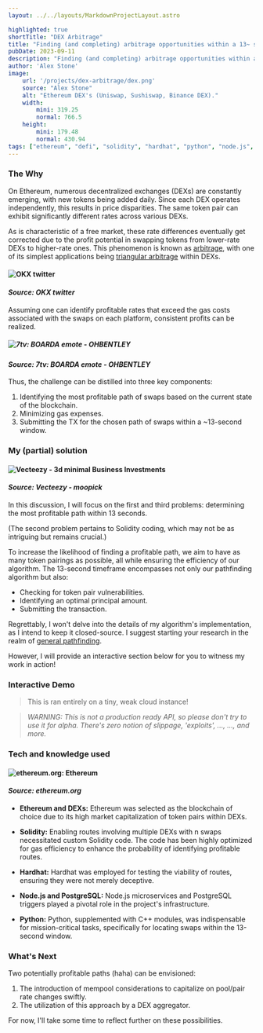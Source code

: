 ```yaml
---
layout: ../../layouts/MarkdownProjectLayout.astro

highlighted: true
shortTitle: "DEX Arbitrage"
title: "Finding (and completing) arbitrage opportunities within a 13~ sec time."
pubDate: 2023-09-11
description: "Finding (and completing) arbitrage opportunities within a 13~ sec time."
author: 'Alex Stone'
image:
    url: '/projects/dex-arbitrage/dex.png'
    source: "Alex Stone"
    alt: "Ethereum DEX's (Uniswap, Sushiswap, Binance DEX)."
    width:
        mini: 319.25
        normal: 766.5
    height:
        mini: 179.48
        normal: 430.94
tags: ["ethereum", "defi", "solidity", "hardhat", "python", "node.js", "microservices", "postgresql"]
---
```


### The Why

On Ethereum, numerous decentralized exchanges (DEXs) are constantly emerging, with new tokens being added daily. Since each DEX operates independently, this results in price disparities. The same token pair can exhibit significantly different rates across various DEXs.

As is characteristic of a free market, these rate differences eventually get corrected due to the profit potential in swapping tokens from lower-rate DEXs to higher-rate ones. This phenomenon is known as [arbitrage](https://en.wikipedia.org/wiki/Arbitrage), with one of its simplest applications being [triangular arbitrage](https://en.wikipedia.org/wiki/Triangular_arbitrage) within DEXs.


#### ![OKX twitter](/projects/dex-arbitrage/arbitrage.PNG)

#### *Source: OKX twitter*

Assuming one can identify profitable rates that exceed the gas costs associated with the swaps on each platform, consistent profits can be realized.

##### ![7tv: BOARDA emote - OHBENTLEY](/projects/dex-arbitrage/boarda.webp)

#### *Source: 7tv: BOARDA emote - OHBENTLEY*

Thus, the challenge can be distilled into three key components:

1. Identifying the most profitable path of swaps based on the current state of the blockchain.
2. Minimizing gas expenses.
3. Submitting the TX for the chosen path of swaps within a ~13-second window.









### My (partial) solution

#### ![Vecteezy - 3d minimal Business Investments](/projects/dex-arbitrage/stopwatch.png)

#### *Source: Vecteezy - moopick*

In this discussion, I will focus on the first and third problems: determining the most profitable path within 13 seconds.

(The second problem pertains to Solidity coding, which may not be as intriguing but remains crucial.)

To increase the likelihood of finding a profitable path, we aim to have as many token pairings as possible, all while ensuring the efficiency of our algorithm. The 13-second timeframe encompasses not only our pathfinding algorithm but also:

- Checking for token pair vulnerabilities.
- Identifying an optimal principal amount.
- Submitting the transaction.

Regrettably, I won't delve into the details of my algorithm's implementation, as I intend to keep it closed-source. I suggest starting your research in the realm of [general pathfinding](https://en.wikipedia.org/wiki/Pathfinding).

However, I will provide an interactive section below for you to witness my work in action!






### Interactive Demo


<ArbitrageDemo client:idle/>

> This is ran entirely on a tiny, weak cloud instance! 

> *WARNING: This is not a production ready API, so please don't try to use it for alpha. There's zero notion of slippage, 'exploits', ..., ..., and more.*







### Tech and knowledge used

#### ![ethereum.org: Ethereum](/projects/derzans-cryptowager/ethereum-logo-portrait-purple.svg)

#### *Source: ethereum.org*


- **Ethereum and DEXs:** Ethereum was selected as the blockchain of choice due to its high market capitalization of token pairs within DEXs.

- **Solidity:** Enabling routes involving multiple DEXs with n swaps necessitated custom Solidity code. The code has been highly optimized for gas efficiency to enhance the probability of identifying profitable routes.

- **Hardhat:** Hardhat was employed for testing the viability of routes, ensuring they were not merely deceptive.

- **Node.js and PostgreSQL:** Node.js microservices and PostgreSQL triggers played a pivotal role in the project's infrastructure.

- **Python:** Python, supplemented with C++ modules, was indispensable for mission-critical tasks, specifically for locating swaps within the 13-second window.









### What's Next

Two potentially profitable paths (haha) can be envisioned:

1. The introduction of mempool considerations to capitalize on pool/pair rate changes swiftly.
2. The utilization of this approach by a DEX aggregator.

For now, I'll take some time to reflect further on these possibilities.